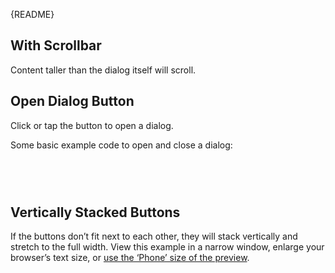 
<Meta of={DialogStories} />

<Markdown>{README}</Markdown>

<Primary />

<Controls />

## With Scrollbar

Content taller than the dialog itself will scroll.

<Canvas of={DialogStories.WithScrollbar} className="ams-dialog-story" />

## Open Dialog Button

Click or tap the button to open a dialog.

<Canvas of={DialogStories.TriggerButton} />

Some basic example code to open and close a dialog:

```ts
const openDialog = () => (document.querySelector("#openDialog") as HTMLDialogElement)?.showModal();

const closeDialog = (e: MouseEvent<HTMLButtonElement>) => e.currentTarget.closest("dialog")?.close();
```

## Vertically Stacked Buttons

If the buttons don’t fit next to each other, they will stack vertically and stretch to the full width.
View this example in a narrow window, enlarge your browser’s text size, or [use the ‘Phone’ size of the preview](?path=/story/components-containers-dialog--vertical-buttons&globals=viewport:phone).

<Canvas of={DialogStories.VerticalButtons} />
